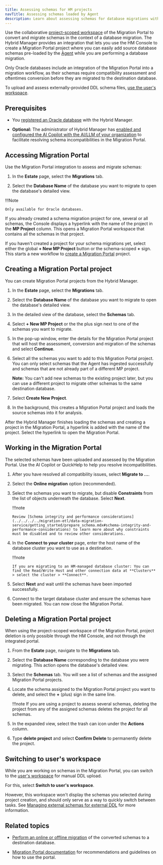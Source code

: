 ```yaml
---
title: Assessing schemas for HM projects
navTitle: Assessing schemas loaded by Agent
description: Learn about assessing schemas for database migrations with PG AI Hybrid Manager.
---
```


Use the collaborative [project-scoped workspace](access_mp.mdx#project-scoped-workspace-vs-users-workspace) of the Migration Portal to convert and migrate schemas in the context of a database migration. The Hybrid Manager provides an integration that lets you use the HM Console to create a Migration Portal project where you can easily add source database schemas pre-loaded by the [Agent](/edb-postgres-ai/hybrid-manager/using_hybrid_manager/migration/migration_guides/oracle_to_hm_managed) while you are performing a database migration.

Only Oracle databases include an integration of the Migration Portal into a migration workflow, as their schemas require compatibility assessment and oftentimes conversion before they are migrated to the destination database.

To upload and assess externally-provided DDL schema files, [use the user's workspace](external_schema_migration.mdx).

## Prerequisites

-   You [registered an Oracle database](/edb-postgres-ai/hybrid-manager/using_hybrid_manager/migration/migration_guides/oracle_to_hm_managed) with the Hybrid Manager.

-   **Optional:** The administrator of Hybrid Manager has [enabled and configured the AI Copilot with the AI/LLM of your organization](../../enabling_migration_copilot.mdx) to facilitate resolving schema incompatibilities in the Migration Portal.

## Accessing Migration Portal

Use the Migration Portal integration to assess and migrate schemas:

1.  In the **Estate** page, select the **Migrations** tab.

2.  Select the **Database Name** of the database you want to migrate to open the database's detailed view.

!!!Note

    Only available for Oracle databases. 

If you already created a schema migration project for one, several or all schemas, the Console displays a hyperlink with the name of the project in the **MP Project** column. This opens a Migration Portal workspace that contains all the schemas in that project.

If you haven't created a project for your schema migrations yet, select either the global **+ New MP Project** button or the schema-scoped **+** sign. This starts a new workflow to [create a Migration Portal](hm_schema_migration.mdx#creating-a-migration-portal-project) project. 

## Creating a Migration Portal project

You can create Migration Portal projects from the Hybrid Manager. 

1.  In the **Estate** page, select the **Migrations** tab.

2.  Select the **Database Name** of the database you want to migrate to open the database's detailed view.

3.  In the detailed view of the database, select the **Schemas** tab. 

4.  Select **+ New MP Project** or the the plus sign next to one of the schemas you want to migrate.

5.  In the pop-up window, enter the details for the Migration Portal project that will host the assessment, conversion and migration of the schemas and select **Continue**.

6.  Select all the schemas you want to add to this Migration Portal project. You can only select schemas that the Agent has ingested successfully and schemas that are not already part of a different MP project.

    **Note:** You can't add new schemas to the existing project later, but you can use a different project to migrate other schemas to the same destination database.

7.  Select **Create New Project**.

8.  In the background, this creates a Migration Portal project and loads the source schemas into it for analysis.

After the Hybrid Manager finishes loading the schemas and creating a project in the Migration Portal, a hyperlink is added with the name of the project. Select the hyperlink to open the Migration Portal.

## Working in the Migration Portal

The selected schemas have been uploaded and assessed by the Migration Portal. Use the AI Copilot or QuickHelp to help you resolve incompatibilities. 

1.  After you have resolved all compatibility issues, select **Migrate to …**.

2.  Select the **Online migration** option (recommended).

3.  Select the schemas you want to migrate, but disable **Constraints** from the list of objects underneath the database. Select **Next**.

    !!!note

        Review [Schema integrity and performance considerations](../../../../migration-etl/data-migration-service/getting_started/prepare_schema.mdx#schema-integrity-and-performance-considerations) to learn more about why constraints must be disabled and to review other considerations.

4.  In the **Connect to your cluster** page, enter the host name of the database cluster you want to use as a destination.

    !!!note

        If you are migrating to an HM-managed database cluster: You can find the Read/Write Host and other connection data at **Clusters** > select the cluster > **Connect**.

5.  Select **Next** and wait until the schemas have been imported successfully.

6.  Connect to the target database cluster and ensure the schemas have been migrated. You can now close the Migration Portal.

## Deleting a Migration Portal project 

When using the project-scoped workspace of the Migration Portal, project deletion is only possible through the HM Console, and not through the integrated portal.

1.  From the **Estate** page, navigate to the **Migrations** tab.

1.  Select the **Database Name** corresponding to the database you were migrating. This action opens the database's detailed view.

1.  Select the **Schemas** tab. You will see a list of schemas and the assigned Migration Portal projects.

1.  Locate the schema assigned to the Migration Portal project you want to delete,  and select the **+** (plus) sign in the same line.

    !!!note 
       If you are using a project to assess several schemas, deleting the project from any of the assigned schemas deletes the project for all schemas.

1.  In the expanded view, select the trash can icon under the **Actions** column.

1.  Type **delete project** and select **Confirm Delete** to permanently delete the project. 

## Switching to user's workspace

While you are working on schemas in the Migration Portal, you can switch to the [user's workspace](access_mp.mdx#project-scoped-workspace-vs-users-workspace) for manual DDL upload. 

For this, select **Switch to user's workspace**.

However, this workspace won't display the schemas you selected during project creation, and should only serve as a way to quickly switch between tasks. See [Managing external schemas for external DDL](external_schema_migration.mdx) for more information.

## Related topics

-   [Perform an online or offline migration](https://www.enterprisedb.com/docs/migration_portal/latest/04_mp_migrating_database/03_mp_schema_migration/) of the converted schemas to a destination database.

-   [Migration Portal documentation](https://www.enterprisedb.com/docs/migration_portal/latest/03_mp_using_portal/) for recommendations and guidelines on how to use the portal.
